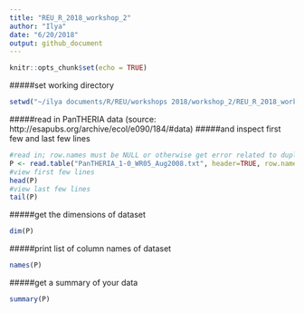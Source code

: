 ```yaml
---
title: "REU_R_2018_workshop_2"
author: "Ilya"
date: "6/20/2018"
output: github_document
---
```


```r
knitr::opts_chunk$set(echo = TRUE)
```

#####set working directory
```r
setwd("~/ilya documents/R/REU/workshops 2018/workshop_2/REU_R_2018_workshop_2")
```

#####read in PanTHERIA data (source: http://esapubs.org/archive/ecol/e090/184/#data)
#####and inspect first few and last few lines 
```r
#read in; row.names must be NULL or otherwise get error related to duplicate row names
P <- read.table("PanTHERIA_1-0_WR05_Aug2008.txt", header=TRUE, row.names=NULL)
#view first few lines
head(P)
#view last few lines
tail(P)
```

#####get the dimensions of dataset
```r
dim(P)
```

#####print list of column names of dataset
```r
names(P)
```

#####get a summary of your data
```r
summary(P)
```

